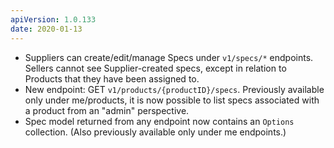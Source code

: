 ```yaml
---
apiVersion: 1.0.133
date: 2020-01-13
---
```


- Suppliers can create/edit/manage Specs under `v1/specs/*` endpoints. Sellers cannot see Supplier-created specs, except in relation to Products that they have been assigned to.
- New endpoint: GET `v1/products/{productID}/specs`. Previously available only under me/products, it is now possible to list specs associated with a product from an "admin" perspective.
- Spec model returned from any endpoint now contains an `Options` collection. (Also previously available only under me endpoints.)